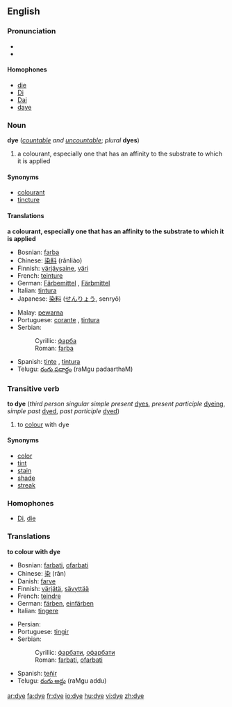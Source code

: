 ==English==
{{wikipedia}}

===Pronunciation===
*{{IPA|/daɪ/}}
*{{rhymes|aɪ}}

====Homophones====
*[[die]]
*[[Di]]
*[[Dai]]
*[[daye]]

===Noun===
'''dye''' (''[[countable]] and [[uncountable]]''; ''plural'' '''dyes''')
#a colourant, especially one that has an affinity to the substrate to which it is applied

====Synonyms====
*[[colourant]]
*[[tincture]]

====Translations====
'''a colourant, especially one that has an affinity to the substrate to which it is applied'''
{{top}}
*Bosnian: [[farba#Bosnian|farba]] {{f}}
*Chinese: [[染料]] (rǎnliào)
*Finnish: [[värjäysaine]], [[väri]]
*French: [[teinture]] {{f}}
*German: [[Färbemittel]] {{n}}, [[Färbmittel]] {{n}}
*Italian: [[tintura]] {{f}}
*Japanese: [[染料]] ([[せんりょう]], senryō)
{{mid}}
*Malay: [[pewarna]]
*Portuguese: [[corante]] {{m}}, [[tintura]] {{f}}
*Serbian:
*:Cyrillic: [[фарба#Serbian|фарба]] {{f}}
*:Roman: [[farba#Serbian|farba]] {{f}}
*Spanish: [[tinte]] {{m}}, [[tintura]] {{f}}
*Telugu: [[రంగు పదార్థం]] (raMgu padaarthaM)
{{bottom}}

===Transitive verb===
'''to dye''' (''third person singular simple present'' [[dyes]], ''present participle'' [[dyeing]], ''simple past'' [[dyed]], ''past participle'' [[dyed]])
#to [[colour]] with dye

====Synonyms====
*[[color]]
*[[tint]]
*[[stain]]
*[[shade]]
*[[streak]]

===Homophones===
*[[Di]], [[die]]

===Translations===
'''to colour with dye'''
{{top}}
*Bosnian: [[farbati#Bosnian|farbati]], [[ofarbati#Bosnian|ofarbati]]
*Chinese: [[染]] (rǎn)
*Danish: [[farve]]
*Finnish: [[värjätä]], [[sävyttää]]
*French: [[teindre]]
*German: [[färben]], [[einfärben]]
*Italian: [[tingere]]
{{mid}}
*Persian: {{FAchar|[[رنگ زنی]]}}
*Portuguese: [[tingir]]
*Serbian:
*:Cyrillic: [[фарбати#Serbian|фарбати]], [[офарбати#Serbian|офарбати]]
*:Roman: [[farbati#Serbian|farbati]], [[ofarbati#Serbian|ofarbati]]
*Spanish: [[teñir]]
*Telugu: [[రంగు అద్దు]] (raMgu addu)
{{bottom}}

[[ar:dye]]
[[fa:dye]]
[[fr:dye]]
[[io:dye]]
[[hu:dye]]
[[vi:dye]]
[[zh:dye]]